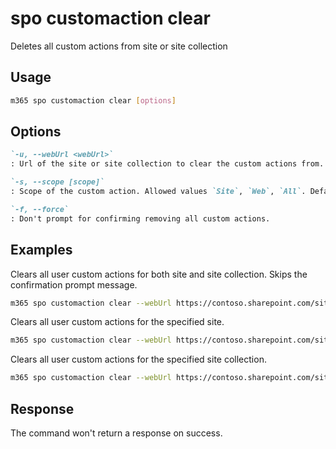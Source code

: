 
# spo customaction clear

Deletes all custom actions from site or site collection

## Usage

```sh
m365 spo customaction clear [options]
```

## Options

```md definition-list
`-u, --webUrl <webUrl>`
: Url of the site or site collection to clear the custom actions from.

`-s, --scope [scope]`
: Scope of the custom action. Allowed values `Site`, `Web`, `All`. Default `All`.

`-f, --force`
: Don't prompt for confirming removing all custom actions.
```

<Global />

## Examples

Clears all user custom actions for both site and site collection. Skips the confirmation prompt message.

```sh
m365 spo customaction clear --webUrl https://contoso.sharepoint.com/sites/test --force
```

Clears all user custom actions for the specified site. 

```sh
m365 spo customaction clear --webUrl https://contoso.sharepoint.com/sites/test --scope Web
```

Clears all user custom actions for the specified site collection.

```sh
m365 spo customaction clear --webUrl https://contoso.sharepoint.com/sites/test --scope Site
```

## Response

The command won't return a response on success.
